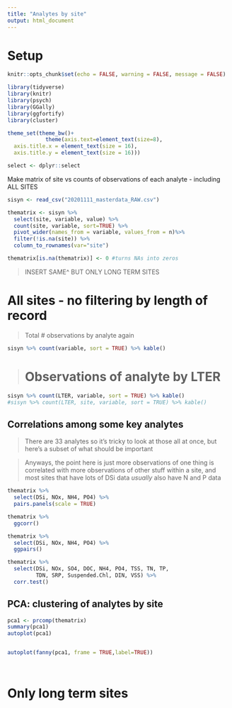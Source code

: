 ```yaml
---
title: "Analytes by site"
output: html_document
---
```


# Setup

```r

knitr::opts_chunk$set(echo = FALSE, warning = FALSE, message = FALSE)

library(tidyverse)
library(knitr)
library(psych)
library(GGally)
library(ggfortify)
library(cluster)

theme_set(theme_bw()+
            theme(axis.text=element_text(size=8),
  axis.title.x = element_text(size = 16),
  axis.title.y = element_text(size = 16)))

select <- dplyr::select
```


Make matrix of site vs counts of observations of each analyte - including ALL SITES

```r

sisyn <- read_csv("20201111_masterdata_RAW.csv")

thematrix <- sisyn %>%
  select(site, variable, value) %>%
  count(site, variable, sort=TRUE) %>% 
  pivot_wider(names_from = variable, values_from = n)%>% 
  filter(!is.na(site)) %>% 
  column_to_rownames(var="site")

thematrix[is.na(thematrix)] <- 0 #turns NAs into zeros

```

>INSERT SAME^ BUT ONLY LONG TERM SITES

# All sites - no filtering by length of record

> Total # observations by analyte again

```r
sisyn %>% count(variable, sort = TRUE) %>% kable()
```

> # Observations of analyte by LTER

```r
sisyn %>% count(LTER, variable, sort = TRUE) %>% kable()
#sisyn %>% count(LTER, site, variable, sort = TRUE) %>% kable()

```

## Correlations among some key analytes

> There are 33 analytes so it's tricky to look at those all at once, but here's a subset of what should be important

> Anyways, the point here is just more observations of one thing is correlated with more observations of other stuff within a site, and most sites that have lots of DSi data *usually* also have N and P data

```r

thematrix %>% 
  select(DSi, NOx, NH4, PO4) %>% 
  pairs.panels(scale = TRUE)

thematrix %>% 
  ggcorr()

thematrix %>% 
  select(DSi, NOx, NH4, PO4) %>% 
  ggpairs()

thematrix %>% 
  select(DSi, NOx, SO4, DOC, NH4, PO4, TSS, TN, TP,
         TDN, SRP, Suspended.Chl, DIN, VSS) %>% 
  corr.test()

```


## PCA: clustering of analytes by site

```r

pca1 <- prcomp(thematrix)
summary(pca1)
autoplot(pca1)


autoplot(fanny(pca1, frame = TRUE,label=TRUE))


```


```r
```


```r
```

# Only long term sites


```r
```


```r
```




```r

```



```r
```


```r
```


```r
```


```r
```



